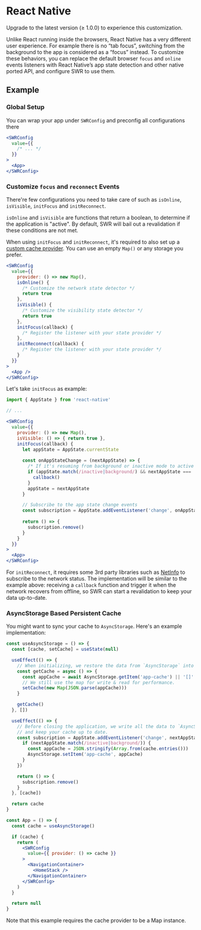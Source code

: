 
# React Native

<Callout>
  Upgrade to the latest version (≥ 1.0.0) to experience this customization.
</Callout>

Unlike React running inside the browsers, React Native has a very different user experience. For example there is no “tab focus”, switching from the background to the app is considered as a “focus” instead.
To customize these behaviors, you can replace the default browser `focus` and `online` events listeners with React Native’s app state detection and other native ported API, and configure SWR to use them.


## Example


### Global Setup

You can wrap your app under `SWRConfig` and preconfig all configurations there

```jsx
<SWRConfig 
  value={{
    /* ... */
  }}
>
  <App>
</SWRConfig>
```

### Customize `focus` and `reconnect` Events

There're few configurations you need to take care of such as `isOnline`, `isVisible`, `initFocus` and `initReconnect`.

`isOnline` and `isVisible` are functions that return a boolean, to determine if the application is "active". By default, SWR will bail out a revalidation if these conditions are not met.

When using `initFocus` and `initReconnect`, it's required to also set up a [custom cache provider](/docs/advanced/cache). You can use an empty `Map()` or any storage you prefer.

```jsx
<SWRConfig
  value={{
    provider: () => new Map(),
    isOnline() {
      /* Customize the network state detector */
      return true
    },
    isVisible() {
      /* Customize the visibility state detector */
      return true
    },
    initFocus(callback) {
      /* Register the listener with your state provider */
    },
    initReconnect(callback) {
      /* Register the listener with your state provider */
    }
  }}
>
  <App />
</SWRConfig>
```

Let's take `initFocus` as example:


```jsx
import { AppState } from 'react-native'

// ...

<SWRConfig
  value={{
    provider: () => new Map(),
    isVisible: () => { return true },
    initFocus(callback) {
      let appState = AppState.currentState
      
      const onAppStateChange = (nextAppState) => {
        /* If it's resuming from background or inactive mode to active one */
        if (appState.match(/inactive|background/) && nextAppState === 'active') {
          callback()
        }
        appState = nextAppState
      }

      // Subscribe to the app state change events
      const subscription = AppState.addEventListener('change', onAppStateChange)
      
      return () => {
        subscription.remove()
      }
    }
  }}
>
  <App>
</SWRConfig>
```

For `initReconnect`, it requires some 3rd party libraries such as [NetInfo](https://github.com/react-native-netinfo/react-native-netinfo) to subscribe to the network status. The implementation will be similar to the example above: receiving a `callback` function and trigger it when the network recovers from offline, so SWR can start a revalidation to keep your data up-to-date.


### AsyncStorage Based Persistent Cache

You might want to sync your cache to `AsyncStorage`. Here's an example implementation:

```jsx
const useAsyncStorage = () => {
  const [cache, setCache] = useState(null)

  useEffect(() => {
    // When initializing, we restore the data from `AsyncStorage` into a map.
    const getCache = async () => {
      const appCache = await AsyncStorage.getItem('app-cache') || '[]'
      // We still use the map for write & read for performance.
      setCache(new Map(JSON.parse(appCache)))
    }

    getCache()
  }, [])

  useEffect(() => {
    // Before closing the application, we write all the data to `AsyncStorage`
    // and keep your cache up to date.
    const subscription = AppState.addEventListener('change', nextAppState => {
      if (nextAppState.match(/inactive|background/)) {
        const appCache = JSON.stringify(Array.from(cache.entries()))
        AsyncStorage.setItem('app-cache', appCache)
      }
    })

    return () => {
      subscription.remove()
    }
  }, [cache])

  return cache
}

const App = () => {
  const cache = useAsyncStorage()

  if (cache) {
    return (
      <SWRConfig
        value={{ provider: () => cache }}
      >
        <NavigationContainer>
          <HomeStack />
        </NavigationContainer>
      </SWRConfig>
    )
  }

  return null
}
```

<Callout>
  Note that this example requires the cache provider to be a Map instance.
</Callout>

